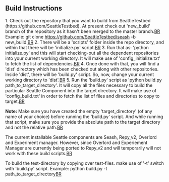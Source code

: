 
==Build Instructions==

1. Check out the repository that you want to build from SeattleTestbed (https://github.com/SeattleTestbed). At present check out 'new_build' branch of the repository as it hasn't been merged to the master branch.[[BR]]
Example: git clone https://github.com/SeattleTestbed/seash -b new_build.[[BR]]
2. There will be a 'scripts' folder inside the repo directory, and within that there will be 'initialize.py' script.[[BR]]
3. Run that as: 'python initialize.py' and this will start checking-out all the dependent repositories into your current working directory. It will make use of 'config_initialize.txt' to fetch the list of dependencies.[[BR]]
4. Once done with that, you will find a 'dist' directory which has been checked out along with other repositories. Inside 'dist', there will be 'build.py' script. So, now, change your current working directory to 'dist'.[[BR]]
5. Run the 'build.py' script as 'python build.py path_to_target_directory'. It will copy all the files necessary to build the particular Seattle Component into the target directory. It will make use of 'config_build.txt' in order to fetch the list of files and directories to copy to target.[[BR]]

'''Note:''' Make sure you have created the empty 'target_directory' (of any name of your choice) before running the 'build.py' script. And while running that script, make sure you provide the absolute path to the target directory and not the relative path.[[BR]]


The current installable Seattle components are Seash, Repy_v2, Overlord and Experiment manager. However, since Overlord and Experiement Manager are currently being ported to Repy_v2 and will temporarily will not work with these build scripts.[[BR]]


To build the test-directory by copying over test-files. make use of '-t' switch with 'build.py' script. 
Example: python build.py -t path_to_target_directory[[BR]]
